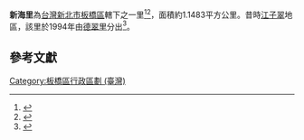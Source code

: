 {{Coord|25.0264624|121.4581159|source:GoogleMaps|display=title}}
{{ROC Village or Li Info|
City/CountyName=新北市|
DivName=板橋區|
Village/LiName=新海|
Village/Li=里|
OldName =|
Longitude =|
Latitude =|
AreaTotal =1.1483|
HouseholdTotal=1,247|
PopTotal =3,914|
YearMonth=2013年1月|
Head =蔡慶發|
Male =|
Female =|
Sub =17|
Website =|
Neighbors =|
MapLocation =|
Address =新海路403巷6號1樓|
DataSource =
}}
'''新海里'''為[[台灣|台灣]][[新北市|新北市]][[板橋區_(台灣)|板橋區]]轄下之一里<ref>{{cite book|title= 臺灣鄉土全誌|year=1996|publisher=中一出版社}}</ref><ref>{{cite book|title=臺灣全志: 政治志·建置沿革篇|year=2007|publisher=國史館臺灣文獻館}}</ref>，面積約1.1483平方公里。昔時[[江子翠|江子翠]]地區，該里於1994年由[[德翠里|德翠里]]分出<ref>{{cite web|title=板橋區公所網站|work=各里介紹|accessdate=2015-03-11}}</ref>。
 
==參考文獻==
{{reflist}}

{{新北市板橋區}}

[[Category:板橋區行政區劃_(臺灣)|Category:板橋區行政區劃 (臺灣)]]